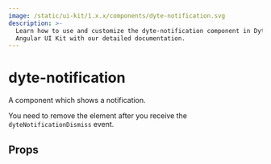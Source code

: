 ```yaml
---
image: /static/ui-kit/1.x.x/components/dyte-notification.svg
description: >-
  Learn how to use and customize the dyte-notification component in Dyte's
  Angular UI Kit with our detailed documentation.
---
```


# dyte-notification

A component which shows a notification.

You need to remove the element after you receive the
`dyteNotificationDismiss` event.

## Props

<PropsTable of="dyte-notification" />

<head>
  <title>Angular UI Kit dyte-notification</title>
</head>
